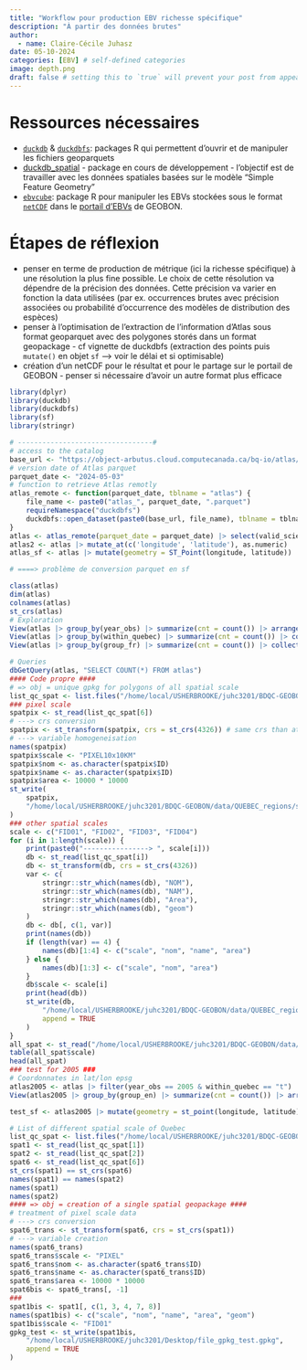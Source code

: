 ```yaml
---
title: "Workflow pour production EBV richesse spécifique"
description: "À partir des données brutes"
author:
  - name: Claire-Cécile Juhasz 
date: 05-10-2024
categories: [EBV] # self-defined categories
image: depth.png
draft: false # setting this to `true` will prevent your post from appearing on your listing page until you're ready!
---
```


# Ressources nécessaires

- [`duckdb`](https://duckdb.org/docs/guides/overview.html) & [`duckdbfs`](https://cboettig.github.io/duckdbfs/): packages R qui permettent d'ouvrir et de manipuler les fichiers geoparquets
- [duckdb_spatial](https://github.com/duckdb/duckdb_spatial) - package en cours de développement - l'objectif est de travailler avec les données spatiales basées sur le modèle "Simple Feature Geometry"
- [`ebvcube`](https://github.com/LuiseQuoss/ebvcube?tab=readme-ov-file): package R pour manipuler les EBVs stockées sous le format [`netCDF`](https://desktop.arcgis.com/en/arcmap/latest/manage-data/netcdf/fundamentals-of-netcdf-data-storage.htm) dans le [portail d'EBVs](https://portal.geobon.org/home) de GEOBON.

# Étapes de réflexion
- penser en terme de production de métrique (ici la richesse spécifique) à une résolution la plus fine possible. Le choix de cette résolution va dépendre de la précision des données. Cette précision va varier en fonction la data utilisées (par ex. occurrences brutes avec précision associées ou probabilité d'occurrence des modèles de distribution des espèces)
- penser à l'optimisation de l'extraction de l'information d'Atlas sous format geoparquet avec des polygones storés dans un format geopackage - cf vignette de duckdbfs (extraction des points puis `mutate()` en objet `sf` --> voir le délai et si optimisable)
- création d'un netCDF pour le résultat et pour le partage sur le portail de GEOBON - penser si nécessaire d'avoir un autre format plus efficace

```r
library(dplyr)
library(duckdb)
library(duckdbfs)
library(sf)
library(stringr)

# ---------------------------------#
# access to the catalog
base_url <- "https://object-arbutus.cloud.computecanada.ca/bq-io/atlas/parquet/"
# version date of Atlas parquet
parquet_date <- "2024-05-03"
# function to retrieve Atlas remotly
atlas_remote <- function(parquet_date, tblname = "atlas") {
    file_name <- paste0("atlas_", parquet_date, ".parquet")
    requireNamespace("duckdbfs")
    duckdbfs::open_dataset(paste0(base_url, file_name), tblname = tblname)
}
atlas <- atlas_remote(parquet_date = parquet_date) |> select(valid_scientific_name, observation_value, longitude, latitude, year_obs, group_fr)
atlas2 <- atlas |> mutate_at(c('longitude', 'latitude'), as.numeric)
atlas_sf <- atlas |> mutate(geometry = ST_Point(longitude, latitude)) |> to_sf(crs = 4326)

# ====> problème de conversion parquet en sf

class(atlas)
dim(atlas)
colnames(atlas)
st_crs(atlas)
# Exploration
View(atlas |> group_by(year_obs) |> summarize(cnt = count()) |> arrange(desc(year_obs)) |> collect())
View(atlas |> group_by(within_quebec) |> summarize(cnt = count()) |> collect())
View(atlas |> group_by(group_fr) |> summarize(cnt = count()) |> collect())

# Queries
dbGetQuery(atlas, "SELECT COUNT(*) FROM atlas")
#### Code propre ####
# => obj = unique gpkg for polygons of all spatial scale
list_qc_spat <- list.files("/home/local/USHERBROOKE/juhc3201/BDQC-GEOBON/data/QUEBEC_regions/sf_CERQ_SHP", full.names = T)
### pixel scale
spatpix <- st_read(list_qc_spat[6])
# ---> crs conversion
spatpix <- st_transform(spatpix, crs = st_crs(4326)) # same crs than atlas
# ---> variable homogeneisation
names(spatpix)
spatpix$scale <- "PIXEL10x10KM"
spatpix$nom <- as.character(spatpix$ID)
spatpix$name <- as.character(spatpix$ID)
spatpix$area <- 10000 * 10000
st_write(
    spatpix,
    "/home/local/USHERBROOKE/juhc3201/BDQC-GEOBON/data/QUEBEC_regions/sf_CERQ_SHP/QUEBEC_all_spat_scales.gpkg"
)
### other spatial scales
scale <- c("FID01", "FID02", "FID03", "FID04")
for (i in 1:length(scale)) {
    print(paste0("----------------> ", scale[i]))
    db <- st_read(list_qc_spat[i])
    db <- st_transform(db, crs = st_crs(4326))
    var <- c(
        stringr::str_which(names(db), "NOM"),
        stringr::str_which(names(db), "NAM"),
        stringr::str_which(names(db), "Area"),
        stringr::str_which(names(db), "geom")
    )
    db <- db[, c(1, var)]
    print(names(db))
    if (length(var) == 4) {
        names(db)[1:4] <- c("scale", "nom", "name", "area")
    } else {
        names(db)[1:3] <- c("scale", "nom", "area")
    }
    db$scale <- scale[i]
    print(head(db))
    st_write(db,
        "/home/local/USHERBROOKE/juhc3201/BDQC-GEOBON/data/QUEBEC_regions/sf_CERQ_SHP/QUEBEC_all_spat_scales.gpkg",
        append = TRUE
    )
}
all_spat <- st_read("/home/local/USHERBROOKE/juhc3201/BDQC-GEOBON/data/QUEBEC_regions/sf_CERQ_SHP/QUEBEC_all_spat_scales.gpkg")
table(all_spat$scale)
head(all_spat)
### test for 2005 ###
# Coordonnates in lat/lon epsg
atlas2005 <- atlas |> filter(year_obs == 2005 & within_quebec == "t")
View(atlas2005 |> group_by(group_en) |> summarize(cnt = count()) |> arrange(group_en) |> collect())

test_sf <- atlas2005 |> mutate(geometry = st_point(longitude, latitude)) |> to_sf(crs = 4326)

# List of different spatial scale of Quebec
list_qc_spat <- list.files("/home/local/USHERBROOKE/juhc3201/BDQC-GEOBON/data/QUEBEC_regions/sf_CERQ_SHP", full.names = T)
spat1 <- st_read(list_qc_spat[1])
spat2 <- st_read(list_qc_spat[2])
spat6 <- st_read(list_qc_spat[6])
st_crs(spat1) == st_crs(spat6)
names(spat1) == names(spat2)
names(spat1)
names(spat2)
#### => obj = creation of a single spatial geopackage ####
# treatment of pixel scale data
# ---> crs conversion
spat6_trans <- st_transform(spat6, crs = st_crs(spat1))
# ---> variable creation
names(spat6_trans)
spat6_trans$scale <- "PIXEL"
spat6_trans$nom <- as.character(spat6_trans$ID)
spat6_trans$name <- as.character(spat6_trans$ID)
spat6_trans$area <- 10000 * 10000
spat6bis <- spat6_trans[, -1]
###
spat1bis <- spat1[, c(1, 3, 4, 7, 8)]
names(spat1bis) <- c("scale", "nom", "name", "area", "geom")
spat1bis$scale <- "FID01"
gpkg_test <- st_write(spat1bis,
    "/home/local/USHERBROOKE/juhc3201/Desktop/file_gpkg_test.gpkg",
    append = TRUE
)
```